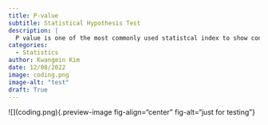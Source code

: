 ```yaml
---
title: P-value
subtitle: Statistical Hypothesis Test 
description: |
  P value is one of the most commonly used statistcal index to show confidence of a hypothesis testing result of your experiment.
categories:
  - Statistics
author: Kwangmin Kim
date: 12/08/2022
image: coding.png
image-alt: "test"
draft: True
---
```


!\[\](coding.png){.preview-image fig-align="center" fig-alt="just for testing"}
